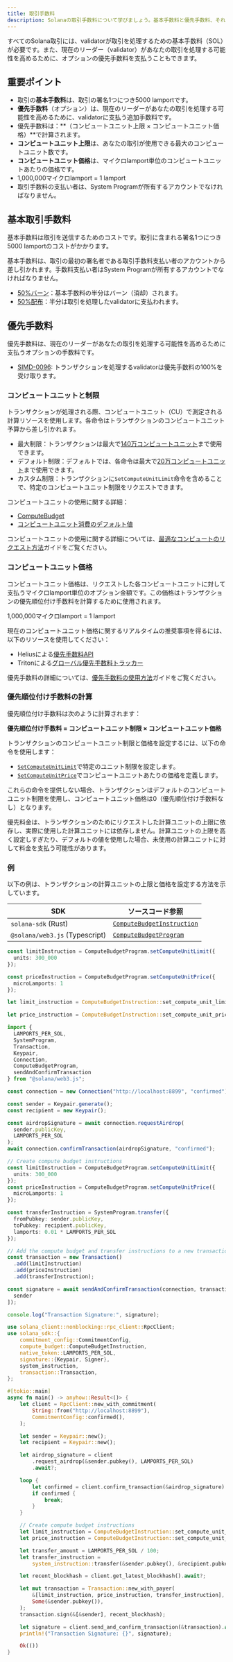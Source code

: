 ```yaml
---
title: 取引手数料
description: Solanaの取引手数料について学びましょう。基本手数料と優先手数料、それぞれの適用方法、そして取引におけるコンピュートユニットを管理するためのベストプラクティスを解説します。
---
```


すべてのSolana取引には、validatorが取引を処理するための基本手数料（SOL）が必要です。また、現在のリーダー（validator）があなたの取引を処理する可能性を高めるために、オプションの優先手数料を支払うこともできます。

## 重要ポイント

- 取引の**基本手数料**は、取引の署名1つにつき5000 lamportです。
- **優先手数料**（オプション）は、現在のリーダーがあなたの取引を処理する可能性を高めるために、validatorに支払う追加手数料です。
- 優先手数料は：**（コンピュートユニット上限 × コンピュートユニット価格）**で計算されます。
- **コンピュートユニット上限**は、あなたの取引が使用できる最大のコンピュートユニット数です。
- **コンピュートユニット価格**は、マイクロlamport単位のコンピュートユニットあたりの価格です。
- 1,000,000マイクロlamport = 1 lamport
- 取引手数料の支払い者は、System
  Programが所有するアカウントでなければなりません。

## 基本取引手数料

基本手数料は取引を送信するためのコストです。取引に含まれる署名1つにつき5000
lamportのコストがかかります。

基本手数料は、取引の最初の署名者である取引手数料支払い者のアカウントから差し引かれます。手数料支払い者はSystem
Programが所有するアカウントでなければなりません。

- [50%バーン](https://github.com/anza-xyz/agave/blob/v2.1.13/sdk/fee-calculator/src/lib.rs#L70)：基本手数料の半分はバーン（消却）されます。
- [50%配布](https://github.com/anza-xyz/agave/blob/e621336acad4f5d6e5b860eaa1b074b01c99253c/runtime/src/bank/fee_distribution.rs#L58-L62)：半分は取引を処理したvalidatorに支払われます。

## 優先手数料

優先手数料は、現在のリーダーがあなたの取引を処理する可能性を高めるために支払うオプションの手数料です。

- [SIMD-0096](https://github.com/solana-foundation/solana-improvement-documents/blob/main/proposals/0096-reward-collected-priority-fee-in-entirety.md): トランザクションを処理するvalidatorは優先手数料の100%を受け取ります。

### コンピュートユニットと制限

トランザクションが処理される際、コンピュートユニット（CU）で測定される計算リソースを使用します。各命令はトランザクションのコンピュートユニット予算から差し引かれます。

- 最大制限：トランザクションは最大で[140万コンピュートユニット](https://github.com/anza-xyz/agave/blob/v2.1.13/compute-budget/src/compute_budget_limits.rs#L14)まで使用できます。
- デフォルト制限：デフォルトでは、各命令は最大で[20万コンピュートユニット](https://github.com/anza-xyz/agave/blob/v2.1.13/compute-budget/src/compute_budget_limits.rs#L10)まで使用できます。
- カスタム制限：トランザクションに`SetComputeUnitLimit`命令を含めることで、特定のコンピュートユニット制限をリクエストできます。

コンピュートユニットの使用に関する詳細：

- [ComputeBudget](https://github.com/anza-xyz/agave/blob/v2.1.13/compute-budget/src/compute_budget.rs#L22-L130)
- [コンピュートユニット消費のデフォルト値](https://github.com/anza-xyz/agave/blob/v2.1.13/compute-budget/src/compute_budget.rs#L149-L197)

コンピュートユニットの使用に関する詳細については、[最適なコンピュートのリクエスト方法](/developers/guides/advanced/how-to-request-optimal-compute)ガイドをご覧ください。

### コンピュートユニット価格

コンピュートユニット価格は、リクエストした各コンピュートユニットに対して支払うマイクロlamport単位のオプション金額です。この価格はトランザクションの優先順位付け手数料を計算するために使用されます。

<Callout>1,000,000マイクロlamport = 1 lamport</Callout>

現在のコンピュートユニット価格に関するリアルタイムの推奨事項を得るには、以下のリソースを使用してください：

- Heliusによる[優先手数料API](https://docs.helius.dev/solana-apis/priority-fee-api)
- Tritonによる[グローバル優先手数料トラッカー](https://triton.one/solana-prioritization-fees/)

優先手数料の詳細については、[優先手数料の使用方法](/developers/guides/advanced/how-to-use-priority-fees)ガイドをご覧ください。

### 優先順位付け手数料の計算

優先順位付け手数料は次のように計算されます：

**優先順位付け手数料 = コンピュートユニット制限 × コンピュートユニット価格**

トランザクションのコンピュートユニット制限と価格を設定するには、以下の命令を使用します：

- [`SetComputeUnitLimit`](https://github.com/anza-xyz/agave/blob/v2.1.13/sdk/src/compute_budget.rs#L42-L44)で特定のユニット制限を設定します。
- [`SetComputeUnitPrice`](https://github.com/anza-xyz/agave/blob/v2.1.13/sdk/src/compute_budget.rs#L48-L50)でコンピュートユニットあたりの価格を定義します。

<Callout>

これらの命令を提供しない場合、トランザクションはデフォルトのコンピュートユニット制限を使用し、コンピュートユニット価格は0（優先順位付け手数料なし）となります。

優先料金は、トランザクションのためにリクエストした計算ユニットの上限に依存し、実際に使用した計算ユニットには依存しません。計算ユニットの上限を高く設定しすぎたり、デフォルトの値を使用した場合、未使用の計算ユニットに対して料金を支払う可能性があります。

</Callout>

### 例

以下の例は、トランザクションの計算ユニットの上限と価格を設定する方法を示しています。

| SDK                            | ソースコード参照                                                                                                               |
| ------------------------------ | ------------------------------------------------------------------------------------------------------------------------------ |
| `solana-sdk` (Rust)            | [`ComputeBudgetInstruction`](https://github.com/anza-xyz/agave/blob/v2.1.13/sdk/src/compute_budget.rs#L17-L31)                 |
| `@solana/web3.js` (Typescript) | [`ComputeBudgetProgram`](https://github.com/solana-foundation/solana-web3.js/blob/v1.98.0/src/programs/compute-budget.ts#L218) |

<CodeTabs storage="compute-budget">

```ts !! title="Typescript"
const limitInstruction = ComputeBudgetProgram.setComputeUnitLimit({
  units: 300_000
});

const priceInstruction = ComputeBudgetProgram.setComputeUnitPrice({
  microLamports: 1
});
```

```rust !! title="Rust"
let limit_instruction = ComputeBudgetInstruction::set_compute_unit_limit(300_000);

let price_instruction = ComputeBudgetInstruction::set_compute_unit_price(1);
```

</CodeTabs>

<CodeTabs storage="compute-budget" flags="r">

```ts !! title="Typescript"
import {
  LAMPORTS_PER_SOL,
  SystemProgram,
  Transaction,
  Keypair,
  Connection,
  ComputeBudgetProgram,
  sendAndConfirmTransaction
} from "@solana/web3.js";

const connection = new Connection("http://localhost:8899", "confirmed");

const sender = Keypair.generate();
const recipient = new Keypair();

const airdropSignature = await connection.requestAirdrop(
  sender.publicKey,
  LAMPORTS_PER_SOL
);
await connection.confirmTransaction(airdropSignature, "confirmed");

// Create compute budget instructions
const limitInstruction = ComputeBudgetProgram.setComputeUnitLimit({
  units: 300_000
});
const priceInstruction = ComputeBudgetProgram.setComputeUnitPrice({
  microLamports: 1
});

const transferInstruction = SystemProgram.transfer({
  fromPubkey: sender.publicKey,
  toPubkey: recipient.publicKey,
  lamports: 0.01 * LAMPORTS_PER_SOL
});

// Add the compute budget and transfer instructions to a new transaction
const transaction = new Transaction()
  .add(limitInstruction)
  .add(priceInstruction)
  .add(transferInstruction);

const signature = await sendAndConfirmTransaction(connection, transaction, [
  sender
]);

console.log("Transaction Signature:", signature);
```

```rust !! title="Rust"
use solana_client::nonblocking::rpc_client::RpcClient;
use solana_sdk::{
    commitment_config::CommitmentConfig,
    compute_budget::ComputeBudgetInstruction,
    native_token::LAMPORTS_PER_SOL,
    signature::{Keypair, Signer},
    system_instruction,
    transaction::Transaction,
};

#[tokio::main]
async fn main() -> anyhow::Result<()> {
    let client = RpcClient::new_with_commitment(
        String::from("http://localhost:8899"),
        CommitmentConfig::confirmed(),
    );

    let sender = Keypair::new();
    let recipient = Keypair::new();

    let airdrop_signature = client
        .request_airdrop(&sender.pubkey(), LAMPORTS_PER_SOL)
        .await?;

    loop {
        let confirmed = client.confirm_transaction(&airdrop_signature).await?;
        if confirmed {
            break;
        }
    }

    // Create compute budget instructions
    let limit_instruction = ComputeBudgetInstruction::set_compute_unit_limit(300_000);
    let price_instruction = ComputeBudgetInstruction::set_compute_unit_price(1);

    let transfer_amount = LAMPORTS_PER_SOL / 100;
    let transfer_instruction =
        system_instruction::transfer(&sender.pubkey(), &recipient.pubkey(), transfer_amount);

    let recent_blockhash = client.get_latest_blockhash().await?;

    let mut transaction = Transaction::new_with_payer(
        &[limit_instruction, price_instruction, transfer_instruction],
        Some(&sender.pubkey()),
    );
    transaction.sign(&[&sender], recent_blockhash);

    let signature = client.send_and_confirm_transaction(&transaction).await?;
    println!("Transaction Signature: {}", signature);

    Ok(())
}
```

</CodeTabs>
